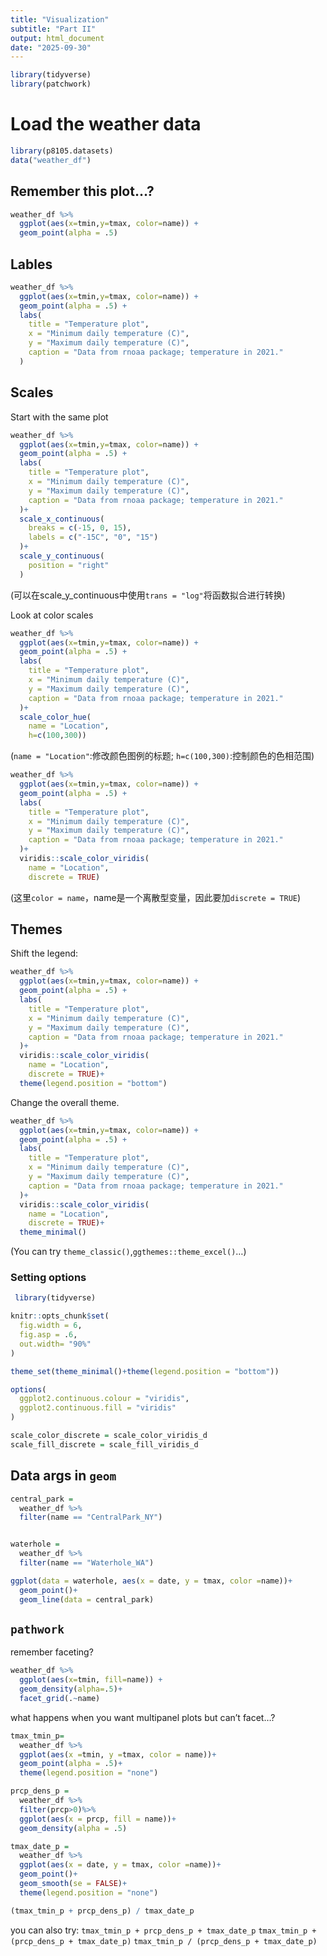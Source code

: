 ```yaml
---
title: "Visualization"
subtitle: "Part II"
output: html_document
date: "2025-09-30"
---
```


```r
library(tidyverse)
library(patchwork)
```


# Load the weather data

```r
library(p8105.datasets)
data("weather_df")
```


## Remember this plot...?

```r
weather_df %>%
  ggplot(aes(x=tmin,y=tmax, color=name)) +
  geom_point(alpha = .5)
```

## Lables

```r
weather_df %>%
  ggplot(aes(x=tmin,y=tmax, color=name)) +
  geom_point(alpha = .5) +
  labs(
    title = "Temperature plot",
    x = "Minimum daily temperature (C)",
    y = "Maximum daily temperature (C)",
    caption = "Data from rnoaa package; temperature in 2021."
  )
```

## Scales

Start with the same plot

```r
weather_df %>%
  ggplot(aes(x=tmin,y=tmax, color=name)) +
  geom_point(alpha = .5) +
  labs(
    title = "Temperature plot",
    x = "Minimum daily temperature (C)",
    y = "Maximum daily temperature (C)",
    caption = "Data from rnoaa package; temperature in 2021."
  )+
  scale_x_continuous(
    breaks = c(-15, 0, 15),
    labels = c("-15C", "0", "15")
  )+
  scale_y_continuous(
    position = "right"
  )
```

(可以在scale_y_continuous中使用`trans = "log"`将函数拟合进行转换)


Look at color scales

```r
weather_df %>%
  ggplot(aes(x=tmin,y=tmax, color=name)) +
  geom_point(alpha = .5) +
  labs(
    title = "Temperature plot",
    x = "Minimum daily temperature (C)",
    y = "Maximum daily temperature (C)",
    caption = "Data from rnoaa package; temperature in 2021."
  )+
  scale_color_hue(
    name = "Location",
    h=c(100,300))
```
(`name = "Location"`:修改颜色图例的标题;
  `h=c(100,300)`:控制颜色的色相范围)

```r
weather_df %>%
  ggplot(aes(x=tmin,y=tmax, color=name)) +
  geom_point(alpha = .5) +
  labs(
    title = "Temperature plot",
    x = "Minimum daily temperature (C)",
    y = "Maximum daily temperature (C)",
    caption = "Data from rnoaa package; temperature in 2021."
  )+
  viridis::scale_color_viridis(
    name = "Location",
    discrete = TRUE)
```
(这里`color = name`，name是一个离散型变量，因此要加`discrete = TRUE`)




## Themes

Shift the legend:

```r
weather_df %>%
  ggplot(aes(x=tmin,y=tmax, color=name)) +
  geom_point(alpha = .5) +
  labs(
    title = "Temperature plot",
    x = "Minimum daily temperature (C)",
    y = "Maximum daily temperature (C)",
    caption = "Data from rnoaa package; temperature in 2021."
  )+
  viridis::scale_color_viridis(
    name = "Location",
    discrete = TRUE)+
  theme(legend.position = "bottom")
```

Change the overall theme.
```r
weather_df %>%
  ggplot(aes(x=tmin,y=tmax, color=name)) +
  geom_point(alpha = .5) +
  labs(
    title = "Temperature plot",
    x = "Minimum daily temperature (C)",
    y = "Maximum daily temperature (C)",
    caption = "Data from rnoaa package; temperature in 2021."
  )+
  viridis::scale_color_viridis(
    name = "Location",
    discrete = TRUE)+
  theme_minimal()
```

 (You can try `theme_classic()`,`ggthemes::theme_excel()`...)


### Setting options

```r
 library(tidyverse)

knitr::opts_chunk$set(
  fig.width = 6,
  fig.asp = .6,
  out.width= "90%"
)

theme_set(theme_minimal()+theme(legend.position = "bottom"))

options(
  ggplot2.continuous.colour = "viridis",
  ggplot2.continuous.fill = "viridis"
)

scale_color_discrete = scale_color_viridis_d
scale_fill_discrete = scale_fill_viridis_d
```

## Data args in `geom`

```r
central_park = 
  weather_df %>%
  filter(name == "CentralPark_NY")


waterhole =
  weather_df %>%
  filter(name == "Waterhole_WA")

ggplot(data = waterhole, aes(x = date, y = tmax, color =name))+
  geom_point()+
  geom_line(data = central_park)
```

  
## `pathwork`

remember faceting?

```r
weather_df %>%
  ggplot(aes(x=tmin, fill=name)) +
  geom_density(alpha=.5)+
  facet_grid(.~name)
```

what happens when you want multipanel plots but can't facet...?

```r
tmax_tmin_p=
  weather_df %>%
  ggplot(aes(x =tmin, y =tmax, color = name))+
  geom_point(alpha = .5)+
  theme(legend.position = "none")

prcp_dens_p =
  weather_df %>%
  filter(prcp>0)%>%
  ggplot(aes(x = prcp, fill = name))+
  geom_density(alpha = .5)

tmax_date_p = 
  weather_df %>%
  ggplot(aes(x = date, y = tmax, color =name))+
  geom_point()+
  geom_smooth(se = FALSE)+
  theme(legend.position = "none")

(tmax_tmin_p + prcp_dens_p) / tmax_date_p

```
you can also try:
`tmax_tmin_p + prcp_dens_p + tmax_date_p`
`tmax_tmin_p + (prcp_dens_p + tmax_date_p)`
`tmax_tmin_p / (prcp_dens_p + tmax_date_p)`

